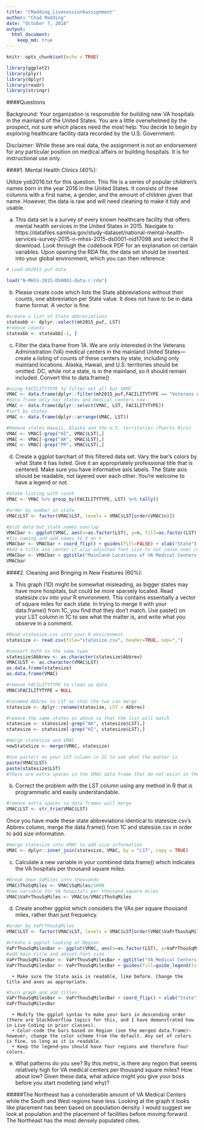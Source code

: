 ```yaml
---
title: "CMadding_Livesession6assignment"
author: "Chad Madding"
date: "October 7, 2018"
output:
  html_document:
    keep_md: true
---
```


```r
knitr::opts_chunk$set(echo = TRUE)

library(ggplot2)
library(plyr)
library(dplyr)
library(readr)
library(stringr)
```

####Questions

Background: Your organization is responsible for building new VA hospitals in the mainland of the United States. You are a little overwhelmed by the prospect, not sure which places need the most help. You decide to begin by exploring healthcare facility data recorded by the U.S. Government. 

Disclaimer: While these are real data, the assignment is not an endorsement for any particular position on medical affairs or building hospitals. It is for instructional use only.


####1. Mental Health Clinics (40%):
   
   Utilize yob2016.txt for this question. This file is a series of popular children’s names born in the year 2016 in the United States.  It consists of three columns with a first name, a gender, and the amount of children given that name.  However, the data is raw and will need cleaning to make it tidy and usable.

   a. This data set is a survey of every known healthcare facility that offers mental health services in the United States in 2015. Navigate to https://datafiles.samhsa.gov/study-dataset/national-mental-health-services-survey-2015-n-mhss-2015-ds0001-nid17098 and select the R download. Look through the codebook PDF for an explanation on certain variables. Upon opening the RDA file, the data set should be inserted into your global environment, which you can then reference.
```r

# Load mh2015_puf data

load("N-MHSS-2015-DS0001-data-r.rda")

```

   b. Please create code which lists the State abbreviations without their counts, one abbreviation per State value. It does not have to be in data frame format. A vector is fine.
```r
#create a list of State abbreviations
stateabb <- dplyr::select(mh2015_puf, LST)
#remove counts
stateabb <- stateabb[-1, ]

```
   
   c. Filter the data.frame from 1A. We are only interested in the Veterans Administration (VA) medical centers in the mainland United States—create a listing of counts of these centers by state, including only mainland locations. Alaska, Hawaii, and U.S. territories should be omitted. DC, while not a state, is in the mainland, so it should remain included. Convert this to data.frame()

```r
#using FACILITYTYPE to filter out all but VAMC
VMAC <- data.frame(dplyr::filter(mh2015_puf,FACILITYTYPE == "Veterans Administration medical center (VAMC) or other VA health care facility"))
#data frame only has states and medical centers now
VMAC <- data.frame(dplyr::select(VMAC, LST, FACILITYTYPE))
#sort by states
VMAC <- data.frame(dplyr::arrange(VMAC, LST))

#Remove states Hawaii, Alaska and the U.S. territories (Puerto Rico)
VMAC <- VMAC[-grep("HI", VMAC$LST),]
VMAC <- VMAC[-grep("AK", VMAC$LST),]
VMAC <- VMAC[-grep("PR", VMAC$LST),]
```

   d. Create a ggplot barchart of this filtered data set. Vary the bar’s colors by what State it has listed. Give it an appropriately professional title that is centered. Make sure you have informative axis labels. The State axis should be readable, not layered over each other. You’re welcome to have a legend or not.
```r
#state listing with count
VMAC <- VMAC %>% group_by(FACILITYTYPE, LST) %>% tally()

#order by number in state
VMAC$LST <- factor(VMAC$LST, levels = VMAC$LST[order(VMAC$n)])

#plot data but state names overlap
VMACbar <- ggplot(VMAC, aes(x=as.factor(LST), y=n, fill=as.factor(LST), with=.5)) + geom_bar(stat = "identity")
#fix naming and add names to X an Y
VMACbar <- VMACbar + coord_flip() + guides(fill=FALSE) + xlab("State") + ylab("VA Medical Centers")
#Add a title and center it also adjusted font size to not cause over run
VMACbar <- VMACbar + ggtitle("Mainland Locations of VA Medical Centers by States ") + theme(plot.title = element_text(hjust=0.5), text = element_text(size=7.5))
VMACbar
```

####2. Cleaning and Bringing in New Features (60%):
   
   a. This graph (1D) might be somewhat misleading, as bigger states may have more hospitals, but could be more sparsely located. Read statesize.csv into your R environment. This contains essentially a vector of square miles for each state. In trying to merge it with your data.frame() from 1C, you find that they don’t match. Use paste() on your LST column in 1C to see what the matter is, and write what you observe in a comment.
```r
#Read statesize.csv into your R environment 
statesize <- read.csv(file="statesize.csv", header=TRUE, sep=",")

#convert both to the same type
statesize$Abbrev <- as.character(statesize$Abbrev)
VMAC$LST <- as.character(VMAC$LST)
as.data.frame(statesize)
as.data.frame(VMAC)

#remove FACILITYTYPE to clean up data
VMAC$FACILITYTYPE = NULL

#renamed Abbrev to LST so that the two can merge
statesize <- dplyr::rename(statesize, LST = Abbrev)

#remove the same states as above so that the list will match
statesize <- statesize[-grep("AK", statesize$LST),]
statesize <- statesize[-grep("HI", statesize$LST),]

#merge statesize and VMAC
newStateSize <- merge(VMAC, statesize)

#Use paste() on your LST column in 1C to see what the matter is
paste(VMAC$LST)
paste(statesize$LST)
#There are extra spaces in the VMAC data frame that do not exist in the statesize LST
```

   b. Correct the problem with the LST column using any method in R that is programmatic and easily understandable.
```r
#remove extra spaces so data frames will merge
VMAC$LST <- str_trim(VMAC$LST)
```

   Once you have made these state abbreviations identical to statesize.csv’s Abbrev column, merge the data.frame() from 1C and statesize.csv in order to add size information.
```r
#merge statesize into VMAC to add size information
VMAC <- dplyr::inner_join(statesize, VMAC, by = "LST", copy = TRUE)
```

   c. Calculate a new variable in your combined data.frame() which indicates the VA hospitals per thousand square miles.
```r
#Break down SqMiles into thousands
VMAC$ThoSqMiles <- VMAC$SqMiles/1000
#new variable for VA hospitals per thousand square miles
VMAC$VaPrThouSqMiles <- VMAC$n/VMAC$ThoSqMiles
```

   d. Create another ggplot which considers the VAs per square thousand miles, rather than just frequency.
```r
#order by VaPrThouSqMiles
VMAC$LST <- factor(VMAC$LST, levels = VMAC$LST[order(VMAC$VaPrThouSqMiles)])
```

```r
#create a ggplot looking at Region
VaPrThouSqMilesBar <- ggplot(VMAC, aes(x=as.factor(LST), y=VaPrThouSqMiles, fill=as.factor(Region), width=0.75)) + geom_bar(stat = "identity")
#add main title and adjust font size
VaPrThouSqMilesBar <- VaPrThouSqMilesBar + ggtitle("VA Medical Centers Per 1000 Square Miles") + theme(plot.title = element_text(hjust=0.5), text = element_text(size=7.5))
VaPrThouSqMilesBar <- VaPrThouSqMilesBar + guides(fill=guide_legend(title="Region"))
```
      • Make sure the State axis is readable, like before. Change the title and axes as appropriate.
```r
#turn graph and add titles
VaPrThouSqMilesBar <- VaPrThouSqMilesBar + coord_flip() + xlab("State") + ylab("Centers Per 1000 Square Miles")
VaPrThouSqMilesBar
```
      • Modify the ggplot syntax to make your bars in descending order (there are StackOverflow topics for this, and I have demonstrated how in Live Coding in prior classes).
      • Color-code the bars based on Region (see the merged data.frame)—however, change the color scheme from the default. Any set of colors is fine, so long as it is readable.
      • Keep the legend—you should have four regions and therefore four colors. 
	
   e. What patterns do you see? By this metric, is there any region that seems relatively high for VA medical centers per thousand square miles? How about low? Given these data, what advice might you give your boss before you start modeling (and why)?

#####The Northeast has a considerable amount of VA Medical Centers while the South and West regions have less. Looking at the graph it looks like placement has been based on population density. I would suggest we look at population and the placement of facilities before moving forward. The Northeast has the most densely populated cities.